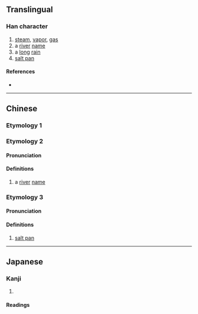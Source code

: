 {{character info/new}}
==Translingual==

===Han character===
{{Han char|rn=85|rad=水|as=10|sn=13|four=38117|canj=EOND|ids=⿰氵氣}}

# [[steam]], [[vapor]], [[gas]]
# a [[river]] [[name]]
# a [[long]] [[rain]]
# [[salt pan]]

====References====
* {{Han ref|kx=0642.130|dkj=18019|dj=1049.170|hdz=31699.110|uh=6ECA|ud=28362|bh=DE67|bd=56935}}

----

==Chinese==
{{zh-forms}}

===Etymology 1===
{{zh-see|汽|a}}

===Etymology 2===
====Pronunciation====
{{zh-pron
|m=xì
|c=
|mc=
|oc=
|ma=
|cat=pn
}}

====Definitions====
{{zh-hanzi}}

# a [[river]] [[name]]

===Etymology 3===
====Pronunciation====
{{zh-pron
|m=xiē
|c=
|ma=
|cat=n
}}

====Definitions====
{{zh-hanzi}}

# [[salt pan]]

----

==Japanese==
{{ja-kanji forms|𭰑|滊}}

===Kanji===
{{ja-kanji|grade=|rs=水10|shin=𭰑}}

# {{rfdef|ja|sort=水10}}

====Readings====
{{ja-readings
|goon=けち, け
|kanon=けつ, き
|kun=}}